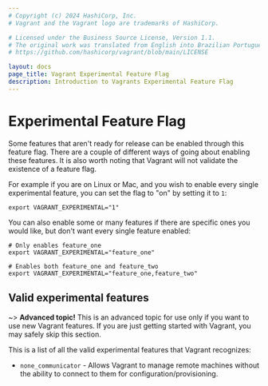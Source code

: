 ```yaml
---
# Copyright (c) 2024 HashiCorp, Inc.
# Vagrant and the Vagrant logo are trademarks of HashiCorp.

# Licensed under the Business Source License, Version 1.1.
# The original work was translated from English into Brazilian Portuguese.
# https://github.com/hashicorp/vagrant/blob/main/LICENSE

layout: docs
page_title: Vagrant Experimental Feature Flag
description: Introduction to Vagrants Experimental Feature Flag
---
```


# Experimental Feature Flag

Some features that aren't ready for release can be enabled through this feature
flag. There are a couple of different ways of going about enabling these features.
It is also worth noting that Vagrant will not validate the existence of a feature
flag.

For example if you are on Linux or Mac, and you wish to enable every single experimental feature, you can set the flag
to "on" by setting it to `1`:

```shell
export VAGRANT_EXPERIMENTAL="1"
```

You can also enable some or many features if there are specific ones you would like,
but don't want every single feature enabled:

```shell
# Only enables feature_one
export VAGRANT_EXPERIMENTAL="feature_one"
```

```shell
# Enables both feature_one and feature_two
export VAGRANT_EXPERIMENTAL="feature_one,feature_two"
```

## Valid experimental features

~> **Advanced topic!** This is an advanced topic for use only if
you want to use new Vagrant features. If you are just getting
started with Vagrant, you may safely skip this section.

This is a list of all the valid experimental features that Vagrant recognizes:

* `none_communicator` - Allows Vagrant to manage remote machines without the ability to connect to them for configuration/provisioning.
